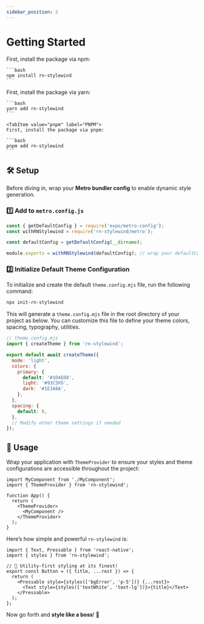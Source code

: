 ```yaml
---
sidebar_position: 2
---
```



# Getting Started

<Tabs>
  <TabItem value="npm" label="NPM" default>
    First, install the package via npm:

    ```bash
    npm install rn-stylewind
    ```

  </TabItem>
  
  <TabItem value="yarn" label="Yarn">
    First, install the package via yarn:

    ```bash
    yarn add rn-stylewind
    ```

  </TabItem>

    <TabItem value="pnpm" label="PNPM">
    First, install the package via pnpm:

    ```bash
    pnpm add rn-stylewind
    ```

  </TabItem>
</Tabs>

## 🛠️ Setup

Before diving in, wrap your **Metro bundler config** to enable dynamic style generation.

### 1️⃣ Add to `metro.config.js`

```javascript
const { getDefaultConfig } = require('expo/metro-config');
const withRNStylewind = require('rn-stylewind/metro');

const defaultConfig = getDefaultConfig(__dirname);

module.exports = withRNStylewind(defaultConfig); // wrap your defaultConfig with withRNStylewind HOF
```

### 2️⃣ Initialize Default Theme Configuration

To initialize and create the default `theme.config.mjs` file, run the following command:

```bash
npx init-rn-stylewind
```

This will generate a `theme.config.mjs` file in the root directory of your project as below. You can customize this file to define your theme colors, spacing, typography, utilities.

```javascript
// theme.config.mjs
import { createTheme } from 'rn-stylewind';

export default await createTheme({
  mode: 'light',
  colors: {
    primary: {
      default: '#1D4ED8',
      light: '#93C5FD',
      dark: '#1E3A8A',
    },
  },
  spacing: {
    default: 8,
  },
  // Modify other theme settings if needed
});
```

## 🎯 Usage

Wrap your application with `ThemeProvider` to ensure your styles and theme configurations are accessible throughout the project:

```tsx
import MyComponent from './MyComponent';
import { ThemeProvider } from 'rn-stylewind';

function App() {
  return (
    <ThemeProvider>
      <MyComponent />
    </ThemeProvider>
  );
}
```

Here’s how simple and powerful `rn-stylewind` is:

```tsx
import { Text, Pressable } from 'react-native';
import { styles } from 'rn-stylewind';

// 🚀 Utility-first styling at its finest!
export const Button = ({ title, ...rest }) => {
  return (
    <Pressable style={styles(['bgError', 'p-5'])} {...rest}>
      <Text style={styles(['textWhite', 'text-lg'])}>{title}</Text>
    </Pressable>
  );
};
```

Now go forth and **style like a boss**! 🚀
